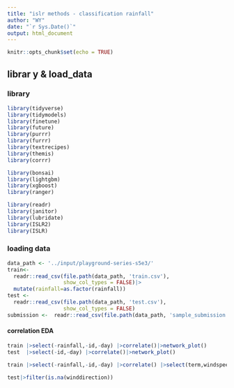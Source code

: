 ```yaml
---
title: "islr methods - classification rainfall"
author: "WY"
date: "`r Sys.Date()`"
output: html_document
---
```


```r
knitr::opts_chunk$set(echo = TRUE)
```
## librar y & load_data

### library

```r
library(tidyverse)
library(tidymodels)
library(finetune)
library(future)
library(purrr)
library(furrr)
library(textrecipes)
library(themis)
library(corrr)

library(bonsai)
library(lightgbm)
library(xgboost)
library(ranger)

library(readr)
library(janitor)
library(lubridate)
library(ISLR2)
library(ISLR)
```

### loading data

```r
data_path <- '../input/playground-series-s5e3/'
train<- 
  readr::read_csv(file.path(data_path, 'train.csv'),
                  show_col_types = FALSE)|>
  mutate(rainfall=as.factor(rainfall))
test <- 
  readr::read_csv(file.path(data_path, 'test.csv'),
                  show_col_types = FALSE)
submission <-  readr::read_csv(file.path(data_path, 'sample_submission.csv'),show_col_types = FALSE)
```
  
#### correlation EDA
```r
train |>select(-rainfall,-id,-day) |>correlate()|>network_plot()
test  |>select(-id,-day) |>correlate()|>network_plot()

```
```r
train |>select(-rainfall,-id,-day) |>correlate() |>select(term,windspeed) |> arrange(desc(abs(windspeed)))

test|>filter(is.na(winddirection))
```


